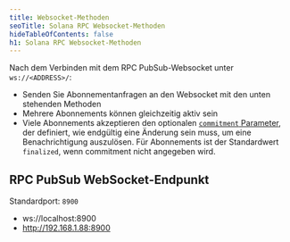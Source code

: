 ```yaml
---
title: Websocket-Methoden
seoTitle: Solana RPC Websocket-Methoden
hideTableOfContents: false
h1: Solana RPC Websocket-Methoden
---
```


Nach dem Verbinden mit dem RPC PubSub-Websocket unter `ws://<ADDRESS>/`:

- Senden Sie Abonnementanfragen an den Websocket mit den unten stehenden
  Methoden
- Mehrere Abonnements können gleichzeitig aktiv sein
- Viele Abonnements akzeptieren den optionalen
  [`commitment` Parameter](/docs/rpc/#configuring-state-commitment), der
  definiert, wie endgültig eine Änderung sein muss, um eine Benachrichtigung
  auszulösen. Für Abonnements ist der Standardwert `finalized`, wenn commitment
  nicht angegeben wird.

## RPC PubSub WebSocket-Endpunkt

Standardport: `8900`

- ws://localhost:8900
- http://192.168.1.88:8900
